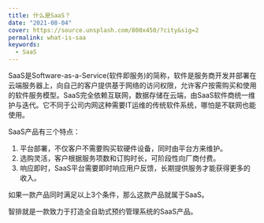 ```yaml
---
title: 什么是SaaS？
date: "2021-08-04"
cover: https://source.unsplash.com/800x450/?city&sig=2
permalink: what-is-saa
keywords:
  - SaaS
---
```


SaaS是Software-as-a-Service(软件即服务)的简称，软件是服务商开发并部署在云端服务器上，向自己的客户提供基于网络的访问权限，允许客户按需购买和使用的软件服务模型。SaaS完全依赖互联网，数据存储在云端，由SaaS软件商统一维护与迭代。它不同于公司内网这种需要IT运维的传统软件系统，哪怕是不联网也能使用。

SaaS产品有三个特点：

1. 平台部署，不仅客户不需要购买软硬件设备，同时由平台方来维护。
2. 选购灵活，客户根据服务项数和订购时长，可阶段性向厂商付费。
3. 响应即时，SaaS平台需要即时响应用户反馈，长期提供服务才能获得更多的收入。

如果一款产品同时满足以上3个条件，那么这款产品就属于SaaS。

智排就是一款致力于打造全自助式预约管理系统的SaaS产品。
